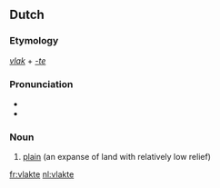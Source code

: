 ==Dutch==
{{wikipedia|lang=nl}}

===Etymology===
''[[vlak#Dutch|vlak]]'' + ''[[-te#Dutch|-te]]''

===Pronunciation===
* {{IPA|/vlɑktə/|lang=nl}}
* {{audio|Nl-vlakte.ogg|Audio}}

===Noun===
{{nl-noun||vlakten|pl2=vlaktes}}

# [[plain]] (an expanse of land with relatively low relief)

[[fr:vlakte]]
[[nl:vlakte]]